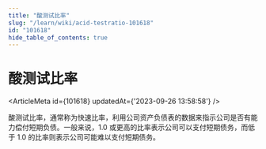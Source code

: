 ```yaml
---
title: "酸测试比率"
slug: "/learn/wiki/acid-testratio-101618"
id: "101618"
hide_table_of_contents: true
---
```



# 酸测试比率

<ArticleMeta id={101618} updatedAt={'2023-09-26 13:58:58'} />
<div className='border-solid border-b border-t-0 my-4 border-[var(--ifm-color-gray-300)]' />

酸测试比率，通常称为快速比率，利用公司资产负债表的数据来指示公司是否有能力偿付短期负债。一般来说，1.0 或更高的比率表示公司可以支付短期债务，而低于 1.0 的比率则表示公司可能难以支付短期债务。
